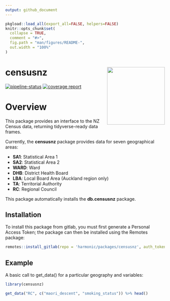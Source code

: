 ```yaml
---
output: github_document
---
```


<!-- README.md is generated from README.Rmd. Please edit that file -->

```r
pkgload::load_all(export_all=FALSE, helpers=FALSE)
knitr::opts_chunk$set(
  collapse = TRUE,
  comment = "#>",
  fig.path = "man/figures/README-",
  out.width = "100%"
)
```

# censusnz <img src='man/figures/logo.png' align="right" height="182.5" />

<!-- badges: start -->
[![pipeline-status](https://gitlab.harmonic.co.nz/harmonic/packages/censusnz/badges/master/pipeline.svg)](https://gitlab.harmonic.co.nz/harmonic/packages/censusnz/pipelines)
[![coverage report](https://gitlab.harmonic.co.nz/harmonic/packages/censusnz/badges/master/coverage.svg)](https://gitlab.harmonic.co.nz/harmonic/packages/censusnz/commits/master)
<!-- badges: end -->


# Overview

This package provides an interface to the NZ Census data, returning tidyverse-ready data frames.

Currently, the __censusnz__ package provides data for seven geographical areas:

* **SA1**: Statistical Area 1
* **SA2**: Statistical Area 2
* **WARD**: Ward
* **DHB**: District Health Board
* **LBA**: Local Board Area (Auckland region only)
* **TA**: Territorial Authority
* **RC**: Regional Council

This package automatically installs the __db.censusnz__ package.

## Installation

To install this package from gitlab, you must first generate a Personal Access Token; the package can then be installed using the Remotes package:

```r
remotes::install_gitlab(repo = 'harmonic/packages/censusnz', auth_token = <PAT>, host = 'gitlab.harmonic.co.nz')
```

## Example

A basic call to get_data() for a particular geography and variables:

```r
library(censusnz)

get_data("RC", c("maori_descent", "smoking_status")) %>% head()
```

